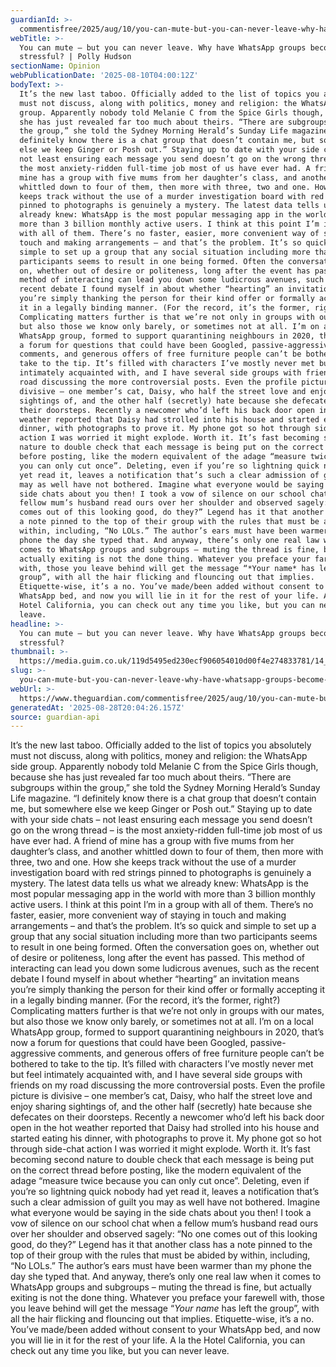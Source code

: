 ```yaml
---
guardianId: >-
  commentisfree/2025/aug/10/you-can-mute-but-you-can-never-leave-why-have-whatsapp-groups-become-so-stressful
webTitle: >-
  You can mute – but you can never leave. Why have WhatsApp groups become so
  stressful? | Polly Hudson
sectionName: Opinion
webPublicationDate: '2025-08-10T04:00:12Z'
bodyText: >-
  It’s the new last taboo. Officially added to the list of topics you absolutely
  must not discuss, along with politics, money and religion: the WhatsApp side
  group. Apparently nobody told Melanie C from the Spice Girls though, because
  she has just revealed far too much about theirs. “There are subgroups within
  the group,” she told the Sydney Morning Herald’s Sunday Life magazine. “I
  definitely know there is a chat group that doesn’t contain me, but somewhere
  else we keep Ginger or Posh out.” Staying up to date with your side chats –
  not least ensuring each message you send doesn’t go on the wrong thread – is
  the most anxiety-ridden full-time job most of us have ever had. A friend of
  mine has a group with five mums from her daughter’s class, and another
  whittled down to four of them, then more with three, two and one. How she
  keeps track without the use of a murder investigation board with red strings
  pinned to photographs is genuinely a mystery. The latest data tells us what we
  already knew: WhatsApp is the most popular messaging app in the world with
  more than 3 billion monthly active users. I think at this point I’m in a group
  with all of them. There’s no faster, easier, more convenient way of staying in
  touch and making arrangements – and that’s the problem. It’s so quick and
  simple to set up a group that any social situation including more than two
  participants seems to result in one being formed. Often the conversation goes
  on, whether out of desire or politeness, long after the event has passed. This
  method of interacting can lead you down some ludicrous avenues, such as the
  recent debate I found myself in about whether “hearting” an invitation means
  you’re simply thanking the person for their kind offer or formally accepting
  it in a legally binding manner. (For the record, it’s the former, right?)
  Complicating matters further is that we’re not only in groups with our mates,
  but also those we know only barely, or sometimes not at all. I’m on a local
  WhatsApp group, formed to support quarantining neighbours in 2020, that’s now
  a forum for questions that could have been Googled, passive-aggressive
  comments, and generous offers of free furniture people can’t be bothered to
  take to the tip. It’s filled with characters I’ve mostly never met but feel
  intimately acquainted with, and I have several side groups with friends on my
  road discussing the more controversial posts. Even the profile picture is
  divisive – one member’s cat, Daisy, who half the street love and enjoy sharing
  sightings of, and the other half (secretly) hate because she defecates on
  their doorsteps. Recently a newcomer who’d left his back door open in the hot
  weather reported that Daisy had strolled into his house and started eating his
  dinner, with photographs to prove it. My phone got so hot through side-chat
  action I was worried it might explode. Worth it. It’s fast becoming second
  nature to double check that each message is being put on the correct thread
  before posting, like the modern equivalent of the adage “measure twice because
  you can only cut once”. Deleting, even if you’re so lightning quick nobody had
  yet read it, leaves a notification that’s such a clear admission of guilt you
  may as well have not bothered. Imagine what everyone would be saying in the
  side chats about you then! I took a vow of silence on our school chat when a
  fellow mum’s husband read ours over her shoulder and observed sagely: “No one
  comes out of this looking good, do they?” Legend has it that another class has
  a note pinned to the top of their group with the rules that must be abided by
  within, including, “No LOLs.” The author’s ears must have been warmer than my
  phone the day she typed that. And anyway, there’s only one real law when it
  comes to WhatsApp groups and subgroups – muting the thread is fine, but
  actually exiting is not the done thing. Whatever you preface your farewell
  with, those you leave behind will get the message “*Your name* has left the
  group”, with all the hair flicking and flouncing out that implies.
  Etiquette-wise, it’s a no. You’ve made/been added without consent to your
  WhatsApp bed, and now you will lie in it for the rest of your life. A la the
  Hotel California, you can check out any time you like, but you can never
  leave.
headline: >-
  You can mute – but you can never leave. Why have WhatsApp groups become so
  stressful?
thumbnail: >-
  https://media.guim.co.uk/119d5495ed230ecf906054010d00f4e274833781/14_0_6880_5504/500.jpg
slug: >-
  you-can-mute-but-you-can-never-leave-why-have-whatsapp-groups-become-so-stressful-or-polly-hudson
webUrl: >-
  https://www.theguardian.com/commentisfree/2025/aug/10/you-can-mute-but-you-can-never-leave-why-have-whatsapp-groups-become-so-stressful
generatedAt: '2025-08-28T20:04:26.157Z'
source: guardian-api
---
```

It’s the new last taboo. Officially added to the list of topics you absolutely must not discuss, along with politics, money and religion: the WhatsApp side group. Apparently nobody told Melanie C from the Spice Girls though, because she has just revealed far too much about theirs. “There are subgroups within the group,” she told the Sydney Morning Herald’s Sunday Life magazine. “I definitely know there is a chat group that doesn’t contain me, but somewhere else we keep Ginger or Posh out.” Staying up to date with your side chats – not least ensuring each message you send doesn’t go on the wrong thread – is the most anxiety-ridden full-time job most of us have ever had. A friend of mine has a group with five mums from her daughter’s class, and another whittled down to four of them, then more with three, two and one. How she keeps track without the use of a murder investigation board with red strings pinned to photographs is genuinely a mystery. The latest data tells us what we already knew: WhatsApp is the most popular messaging app in the world with more than 3 billion monthly active users. I think at this point I’m in a group with all of them. There’s no faster, easier, more convenient way of staying in touch and making arrangements – and that’s the problem. It’s so quick and simple to set up a group that any social situation including more than two participants seems to result in one being formed. Often the conversation goes on, whether out of desire or politeness, long after the event has passed. This method of interacting can lead you down some ludicrous avenues, such as the recent debate I found myself in about whether “hearting” an invitation means you’re simply thanking the person for their kind offer or formally accepting it in a legally binding manner. (For the record, it’s the former, right?) Complicating matters further is that we’re not only in groups with our mates, but also those we know only barely, or sometimes not at all. I’m on a local WhatsApp group, formed to support quarantining neighbours in 2020, that’s now a forum for questions that could have been Googled, passive-aggressive comments, and generous offers of free furniture people can’t be bothered to take to the tip. It’s filled with characters I’ve mostly never met but feel intimately acquainted with, and I have several side groups with friends on my road discussing the more controversial posts. Even the profile picture is divisive – one member’s cat, Daisy, who half the street love and enjoy sharing sightings of, and the other half (secretly) hate because she defecates on their doorsteps. Recently a newcomer who’d left his back door open in the hot weather reported that Daisy had strolled into his house and started eating his dinner, with photographs to prove it. My phone got so hot through side-chat action I was worried it might explode. Worth it. It’s fast becoming second nature to double check that each message is being put on the correct thread before posting, like the modern equivalent of the adage “measure twice because you can only cut once”. Deleting, even if you’re so lightning quick nobody had yet read it, leaves a notification that’s such a clear admission of guilt you may as well have not bothered. Imagine what everyone would be saying in the side chats about you then! I took a vow of silence on our school chat when a fellow mum’s husband read ours over her shoulder and observed sagely: “No one comes out of this looking good, do they?” Legend has it that another class has a note pinned to the top of their group with the rules that must be abided by within, including, “No LOLs.” The author’s ears must have been warmer than my phone the day she typed that. And anyway, there’s only one real law when it comes to WhatsApp groups and subgroups – muting the thread is fine, but actually exiting is not the done thing. Whatever you preface your farewell with, those you leave behind will get the message “*Your name* has left the group”, with all the hair flicking and flouncing out that implies. Etiquette-wise, it’s a no. You’ve made/been added without consent to your WhatsApp bed, and now you will lie in it for the rest of your life. A la the Hotel California, you can check out any time you like, but you can never leave.
